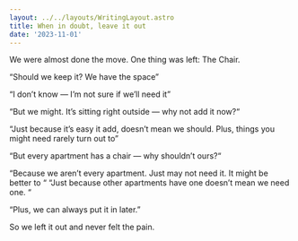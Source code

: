 ```yaml
---
layout: ../../layouts/WritingLayout.astro
title: When in doubt, leave it out
date: '2023-11-01'
---
```


We were almost done the move. One thing was left: The Chair.

“Should we keep it? We have the space”

“I don’t know — I’m not sure if we’ll need it”

“But we might. It’s sitting right outside — why not add it now?“

“Just because it’s easy it add, doesn’t mean we should. Plus, things you might need rarely turn out to”

“But every apartment has a chair — why shouldn’t ours?“

“Because we aren’t every apartment. Just may not need it. It might be better to “
“Just because other apartments have one doesn’t mean we need one. “

“Plus, we can always put it in later.”

So we left it out and never felt the pain.